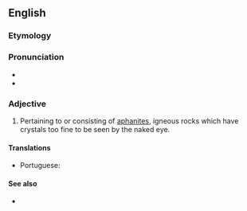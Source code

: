 ==English==

===Etymology===
{{suffix|en|aphanite|ic}}

===Pronunciation===
* {{IPA|en|/æfəˈnɪtɪk/}}
* {{rhymes|en|ɪtɪk}}

===Adjective===
{{en-adj}}

# {{lb|en|geology}} Pertaining to or consisting of [[aphanite]]s, igneous rocks which have crystals too fine to be seen by the naked eye.

====Translations====
{{trans-top|having crystals too fine to be seen by the naked eye}}
* Portuguese: {{t|pt|afanítico}}
{{trans-mid}}
{{trans-bottom}}

====See also====
* {{pedialite|aphanite}}